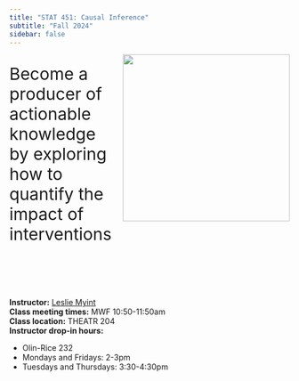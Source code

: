 ```yaml
---
title: "STAT 451: Causal Inference"
subtitle: "Fall 2024"
sidebar: false
---
```


<img src="images/stat451_hex.png" width=300 style="float: right; padding-left: 20px; padding-bottom: 20px;">

<br>
<div style="font-size: 30px;">Become a producer of actionable knowledge by exploring how to quantify the impact of interventions</div>

<br><br><br><br>

**Instructor:** [Leslie Myint](https://www.lesliemyint.org) <br>
**Class meeting times:** MWF 10:50-11:50am <br>
**Class location:** THEATR 204 <br>
**Instructor drop-in hours:**

- Olin-Rice 232
- Mondays and Fridays: 2-3pm
- Tuesdays and Thursdays: 3:30-4:30pm
